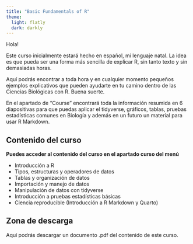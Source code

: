 ```yaml
---
title: "Basic Fundamentals of R"
theme:
  light: flatly
  dark: darkly
---
```


Hola!

Este curso inicialmente estará hecho en español, mi lenguaje natal. La idea es que pueda ser una forma más sencilla de explicar R, sin tanto texto y sin demasiadas horas.

Aquí podrás encontrar a toda hora y en cualquier momento pequeños ejemplos explicativos que pueden ayudarte en tu camino dentro de las Ciencias Biológicas con R. Buena suerte.

En el apartado de "Course" encontrará toda la información resumida en 6 diapositivas para que puedas aplicar el tidyverse, gráficos, tablas, pruebas estadísticas comunes en Biología y además en un futuro un material para usar R Markdown.


## Contenido del curso {.scrollable}

**Puedes acceder al contenido del curso en el apartado curso del menú**

-   Introducción a R
-   Tipos, estructuras y operadores de datos
-   Tablas y organización de datos
-   Importación y manejo de datos
-   Manipulación de datos con tidyverse
-   Introducción a pruebas estadísticas básicas
-   Ciencia reproducible (Introducción a R Markdown y Quarto)


## Zona de descarga {.smaller}

Aquí podrás descargar un documento .pdf del contenido de este curso.
